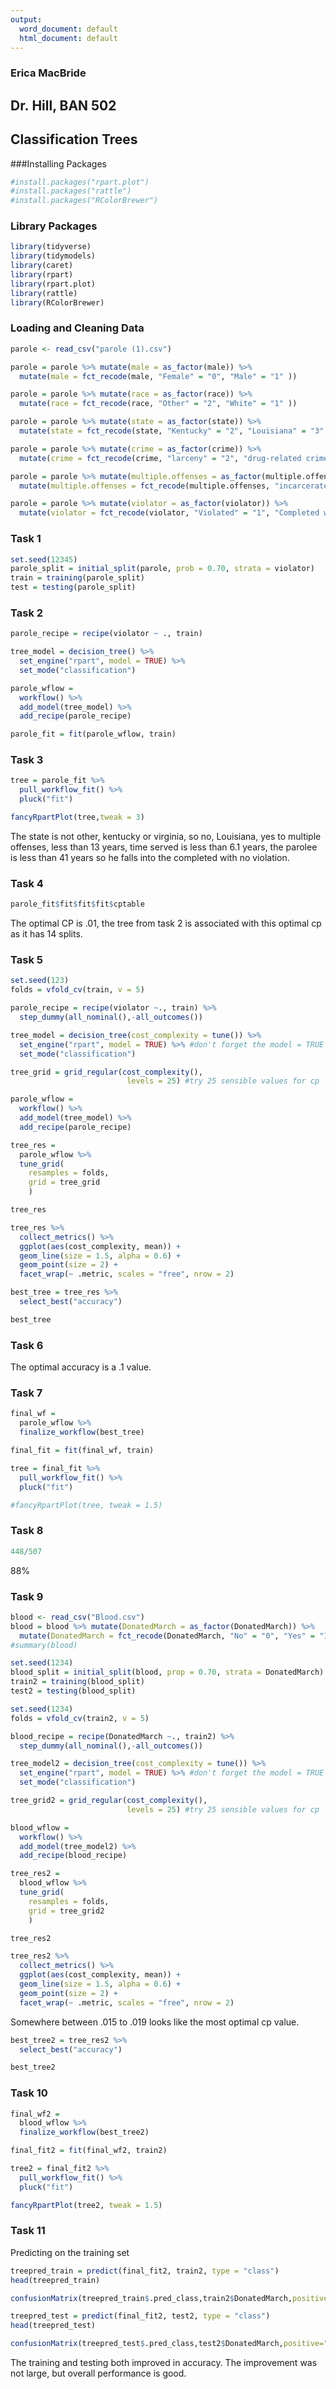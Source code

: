 ---
output:
  word_document: default
  html_document: default
---
### Erica MacBride
## Dr. Hill, BAN 502
## Classification Trees

###Installing Packages
```{r}
#install.packages("rpart.plot")
#install.packages("rattle")
#install.packages("RColorBrewer")
```

### Library Packages
```{r}
library(tidyverse)
library(tidymodels)
library(caret)
library(rpart)
library(rpart.plot)
library(rattle)
library(RColorBrewer)
```
### Loading and Cleaning Data
```{r}
parole <- read_csv("parole (1).csv")

parole = parole %>% mutate(male = as_factor(male)) %>% 
  mutate(male = fct_recode(male, "Female" = "0", "Male" = "1" ))

parole = parole %>% mutate(race = as_factor(race)) %>% 
  mutate(race = fct_recode(race, "Other" = "2", "White" = "1" ))

parole = parole %>% mutate(state = as_factor(state)) %>% 
  mutate(state = fct_recode(state, "Kentucky" = "2", "Louisiana" = "3", "Virginia" = "4", "Other"= "1" ))

parole = parole %>% mutate(crime = as_factor(crime)) %>% 
  mutate(crime = fct_recode(crime, "larceny" = "2", "drug-related crime" = "3", "driving-related crime"="4", "other crime" = "1" ))

parole = parole %>% mutate(multiple.offenses = as_factor(multiple.offenses)) %>% 
  mutate(multiple.offenses = fct_recode(multiple.offenses, "incarcerated-multiple" = "1", "otherwise" = "0" ))

parole = parole %>% mutate(violator = as_factor(violator)) %>% 
  mutate(violator = fct_recode(violator, "Violated" = "1", "Completed w no Violation" = "0" ))

```


### Task 1
```{r}
set.seed(12345) 
parole_split = initial_split(parole, prob = 0.70, strata = violator)
train = training(parole_split)
test = testing(parole_split)

```

### Task 2
```{r}
parole_recipe = recipe(violator ~ ., train)

tree_model = decision_tree() %>% 
  set_engine("rpart", model = TRUE) %>% 
  set_mode("classification")

parole_wflow = 
  workflow() %>% 
  add_model(tree_model) %>% 
  add_recipe(parole_recipe)

parole_fit = fit(parole_wflow, train)
```

### Task 3
```{r}
tree = parole_fit %>% 
  pull_workflow_fit() %>% 
  pluck("fit")
```

```{r}
fancyRpartPlot(tree,tweak = 3)
```
The state is not other, kentucky or virginia, so no, Louisiana, yes to multiple offenses, less than 13 years, time served is less than 6.1 years, the parolee is less than 41 years so he falls into the completed with no violation.  


### Task 4
```{r}
parole_fit$fit$fit$fit$cptable
```
The optimal CP is .01, the tree from task 2 is associated with this optimal cp as it has 14 splits.  

### Task 5
```{r}
set.seed(123)
folds = vfold_cv(train, v = 5)
```
```{r}
parole_recipe = recipe(violator ~., train) %>%
  step_dummy(all_nominal(),-all_outcomes())

tree_model = decision_tree(cost_complexity = tune()) %>% 
  set_engine("rpart", model = TRUE) %>% #don't forget the model = TRUE flag
  set_mode("classification")

tree_grid = grid_regular(cost_complexity(),
                          levels = 25) #try 25 sensible values for cp

parole_wflow = 
  workflow() %>% 
  add_model(tree_model) %>% 
  add_recipe(parole_recipe)

tree_res = 
  parole_wflow %>% 
  tune_grid(
    resamples = folds,
    grid = tree_grid
    )

tree_res
```
```{r}
tree_res %>%
  collect_metrics() %>%
  ggplot(aes(cost_complexity, mean)) +
  geom_line(size = 1.5, alpha = 0.6) +
  geom_point(size = 2) +
  facet_wrap(~ .metric, scales = "free", nrow = 2) 
```
```{r}
best_tree = tree_res %>%
  select_best("accuracy")

best_tree
```

### Task 6
The optimal accuracy is a .1 value.  


### Task 7
```{r}
final_wf = 
  parole_wflow %>% 
  finalize_workflow(best_tree)
```

```{r}
final_fit = fit(final_wf, train)

tree = final_fit %>% 
  pull_workflow_fit() %>% 
  pluck("fit")

#fancyRpartPlot(tree, tweak = 1.5)
```
### Task 8

```{r}
448/507
```
88%



### Task 9
```{r}
blood <- read_csv("Blood.csv")
blood = blood %>% mutate(DonatedMarch = as_factor(DonatedMarch)) %>% 
  mutate(DonatedMarch = fct_recode(DonatedMarch, "No" = "0", "Yes" = "1" ))
#summary(blood)

```
```{r}
set.seed(1234) 
blood_split = initial_split(blood, prop = 0.70, strata = DonatedMarch)
train2 = training(blood_split)
test2 = testing(blood_split)

```

```{r}
set.seed(1234)
folds = vfold_cv(train2, v = 5)
```

```{r}
blood_recipe = recipe(DonatedMarch ~., train2) %>%
  step_dummy(all_nominal(),-all_outcomes())

tree_model2 = decision_tree(cost_complexity = tune()) %>% 
  set_engine("rpart", model = TRUE) %>% #don't forget the model = TRUE flag
  set_mode("classification")

tree_grid2 = grid_regular(cost_complexity(),
                          levels = 25) #try 25 sensible values for cp

blood_wflow = 
  workflow() %>% 
  add_model(tree_model2) %>% 
  add_recipe(blood_recipe)

tree_res2 = 
  blood_wflow %>% 
  tune_grid(
    resamples = folds,
    grid = tree_grid2
    )

tree_res2
```
```{r}
tree_res2 %>%
  collect_metrics() %>%
  ggplot(aes(cost_complexity, mean)) +
  geom_line(size = 1.5, alpha = 0.6) +
  geom_point(size = 2) +
  facet_wrap(~ .metric, scales = "free", nrow = 2) 
```
Somewhere between .015 to .019 looks like the most optimal cp value.
```{r}
best_tree2 = tree_res2 %>%
  select_best("accuracy")

best_tree2
```
 
### Task 10
```{r}
final_wf2 = 
  blood_wflow %>% 
  finalize_workflow(best_tree2)
```
```{r}
final_fit2 = fit(final_wf2, train2)

tree2 = final_fit2 %>% 
  pull_workflow_fit() %>% 
  pluck("fit")

fancyRpartPlot(tree2, tweak = 1.5) 
```
### Task 11
Predicting on the training set
```{r}
treepred_train = predict(final_fit2, train2, type = "class")
head(treepred_train)
```


```{r}
confusionMatrix(treepred_train$.pred_class,train2$DonatedMarch,positive="Yes")
```


```{r}
treepred_test = predict(final_fit2, test2, type = "class")
head(treepred_test)
```

```{r}
confusionMatrix(treepred_test$.pred_class,test2$DonatedMarch,positive="Yes")
```
The training and testing both improved in accuracy. The improvement was not large, but overall performance is good.
